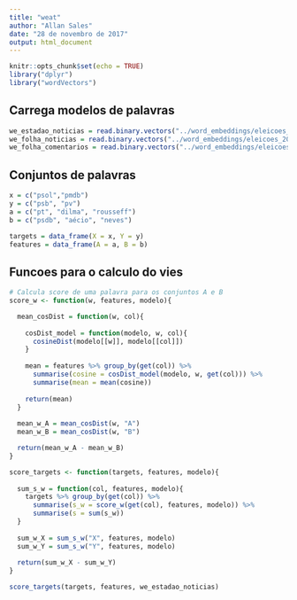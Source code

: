 ```yaml
---
title: "weat"
author: "Allan Sales"
date: "28 de novembro de 2017"
output: html_document
---
```


```r
knitr::opts_chunk$set(echo = TRUE)
library("dplyr")
library("wordVectors")
```

## Carrega modelos de palavras
```r
we_estadao_noticias = read.binary.vectors("../word_embeddings/eleicoes_2014/embeddings/eleicoes_2014_estadao.bin")
we_folha_noticias = read.binary.vectors("../word_embeddings/eleicoes_2014/embeddings/eleicoes_2014_folha.bin")
we_folha_comentarios = read.binary.vectors("../word_embeddings/eleicoes_2014/embeddings/folha_comentarios_eleicao_2014.bin")
```

## Conjuntos de palavras
```r
x = c("psol","pmdb")
y = c("psb", "pv")
a = c("pt", "dilma", "rousseff")
b = c("psdb", "aécio", "neves")

targets = data_frame(X = x, Y = y)
features = data_frame(A = a, B = b)
```

## Funcoes para o calculo do vies
```r
# Calcula score de uma palavra para os conjuntos A e B
score_w <- function(w, features, modelo){

  mean_cosDist = function(w, col){
    
    cosDist_model = function(modelo, w, col){
      cosineDist(modelo[[w]], modelo[[col]])
    }
    
    mean = features %>% group_by(get(col)) %>% 
      summarise(cosine = cosDist_model(modelo, w, get(col))) %>% 
      summarise(mean = mean(cosine))  
    
    return(mean)
  }
  
  mean_w_A = mean_cosDist(w, "A")
  mean_w_B = mean_cosDist(w, "B")

  return(mean_w_A - mean_w_B)
}

score_targets <- function(targets, features, modelo){
  
  sum_s_w = function(col, features, modelo){
    targets %>% group_by(get(col)) %>% 
      summarise(s_w = score_w(get(col), features, modelo)) %>% 
      summarise(s = sum(s_w))  
  }
  
  sum_w_X = sum_s_w("X", features, modelo)
  sum_w_Y = sum_s_w("Y", features, modelo)
  
  return(sum_w_X - sum_w_Y)
}

score_targets(targets, features, we_estadao_noticias)

```

